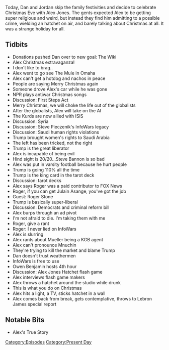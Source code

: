 {{Episode
    | title           = December 24, 2018
    | caption         = [https://knowledgefight.libsyn.com/knowledge-fight-december-24-2018 Listen to this episode on Libsyn]
    | episodeNumber   = 245
    | length          = 01:56:20
    | airDate         = December 28, 2018
    | coverageDate    = December 24, 2018
    | episodeType     = [[:Category:Present Day|Present Day]]
    | appearance      = [[Steve Pieczenik]], [[Steve Bannon]], [[Roger Stone]], [[Julian Asange]], [[Owen Benjamin]]
    | previousEpisode = [[244: October 5, 2014]]
    | nextEpisode     = [[246: April 5-6, 2009]]
}}

{{Stub}}

Today, Dan and Jordan skip the family festivities and decide to celebrate Christmas Eve with Alex Jones. The gents expected Alex to be getting super religious and weird, but instead they find him admitting to a possible crime, wielding an hatchet on air, and barely talking about Christmas at all. It was a strange holiday for all.

==Tidbits==

*Donations pushed Dan over to new goal: The Wiki
*Alex Christmas extravaganza!
*I don't like to brag..
*Alex went to go see The Mule in Omaha
*Alex can't get a hotdog and nachos in peace
*People are saying Merry Christmas again
*Someone drove Alex's car while he was gone
*NPR plays antiwar Christmas songs
*Discussion: First Steps Act
*Merry Christmas, we will choke the life out of the globalists
*After the globalists, Alex will take on the AI
*The Kurds are now allied with ISIS
*Discussion: Syria
*Discussion: Steve Pieczenik's InfoWars legacy
*Discussion: Saudi human rights violations
*Trump brought women's rights to Saudi Arabia
*The left has been tricked, not the right
*Trump is the great liberator
*Alex is incapable of being evil
*Hind sight is 20/20...Steve Bannon is so bad
*Alex was put in varsity football because he hurt people
*Trump is going 110% all the time
*Trump is the king card in the tarot deck
*Discussion: tarot decks
*Alex says Roger was a paid contributor to FOX News
*Roger, if you can get Julain Asange, you've got the job
*Guest: Roger Stone
*Trump is basically super-liberal
*Discussion: Democrats and criminal reform bill
*Alex burps through an ad pivot
*I'm not afraid to die. I'm taking them with me
*Roger, give a rant
*Roger: I never lied on InfoWars
*Alex is slurring
*Alex rants about Mueller being a KGB agent
*Alex can't pronounce Mnuchin
*They're trying to kill the market and blame Trump
*Dan doesn't trust weathermen
*InfoWars is free to use
*Owen Benjamin hosts 4th hour
*Discussion: Alex Jones Hatchet flash game
*Alex interviews flash game makers
*Alex throws a hatchet around the studio while drunk
*This is what you do on Christmas
*Alex hits a light, a TV, sticks hatchet in a wall
*Alex comes back from break, gets contemplative, throws to Lebron James special report

==Notable Bits==

*Alex's True Story

[[Category:Episodes]]
[[Category:Present Day]]
